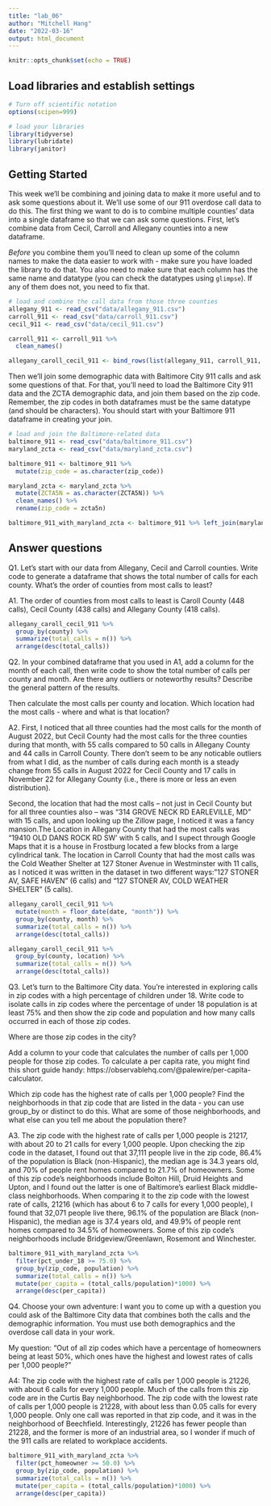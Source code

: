 ```yaml
---
title: "lab_06"
author: "Mitchell Hang"
date: "2022-03-16"
output: html_document
---
```


```r
knitr::opts_chunk$set(echo = TRUE)
```

## Load libraries and establish settings

```r
# Turn off scientific notation
options(scipen=999)

# load your libraries
library(tidyverse)
library(lubridate)
library(janitor)
```

## Getting Started

This week we'll be combining and joining data to make it more useful and to ask some questions about it. We'll use some of our 911 overdose call data to do this. The first thing we want to do is to combine multiple counties' data into a single dataframe so that we can ask some questions. First, let's combine data from Cecil, Carroll and Allegany counties into a new dataframe.

*Before* you combine them you'll need to clean up some of the column names to make the data easier to work with - make sure you have loaded the library to do that. You also need to make sure that each column has the same name and datatype (you can check the datatypes using `glimpse`). If any of them does not, you need to fix that.

```r
# load and combine the call data from those three counties
allegany_911 <- read_csv("data/allegany_911.csv")
carroll_911 <- read_csv("data/carroll_911.csv")
cecil_911 <- read_csv("data/cecil_911.csv")

carroll_911 <- carroll_911 %>%
  clean_names()

allegany_caroll_cecil_911 <- bind_rows(list(allegany_911, carroll_911, cecil_911))
```

Then we'll join some demographic data with Baltimore City 911 calls and ask some questions of that. For that, you'll need to load the Baltimore City 911 data and the ZCTA demographic data, and join them based on the zip code. Remember, the zip codes in both dataframes must be the same datatype (and should be characters). You should start with your Baltimore 911 dataframe in creating your join. 

```r
# load and join the Baltimore-related data
baltimore_911 <- read_csv("data/baltimore_911.csv")
maryland_zcta <- read_csv("data/maryland_zcta.csv")

baltimore_911 <- baltimore_911 %>%
  mutate(zip_code = as.character(zip_code))

maryland_zcta <- maryland_zcta %>% 
  mutate(ZCTA5N = as.character(ZCTA5N)) %>%
  clean_names() %>%
  rename(zip_code = zcta5n)

baltimore_911_with_maryland_zcta <- baltimore_911 %>% left_join(maryland_zcta, by="zip_code")
```

## Answer questions

Q1. Let's start with our data from Allegany, Cecil and Carroll counties. Write code to generate a dataframe that shows the total number of calls for each county. What's the order of counties from most calls to least?

A1.  The order of counties from most calls to least is Caroll County (448 calls), Cecil County (438 calls) and Allegany County (418 calls).

```r
allegany_caroll_cecil_911 %>%
  group_by(county) %>%
  summarize(total_calls = n()) %>%
  arrange(desc(total_calls))
```

Q2. In your combined dataframe that you used in A1, add a column for the month of each call, then write code to show the total number of calls per county and month. Are there any outliers or noteworthy results? Describe the general pattern of the results. 

Then calculate the most calls per county and location. Which location had the most calls - where and what is that location?

A2. First, I noticed that all three counties had the most calls for the month of August 2022, but Cecil County had the most calls for the three counties during that month, with 55 calls compared to 50 calls in Allegany County and 44 calls in Carroll County. There don't seem to be any noticable outliers from what I did, as the number of calls during each month is a steady change from 55 calls in August 2022 for Cecil County and 17 calls in November 22 for Allegany County (i.e., there is more or less an even distribution). 

Second, the location that had the most calls -- not just in Cecil County but for all three counties also -- was "314 GROVE NECK RD EARLEVILLE, MD" with 15 calls, and upon looking up the Zillow page, I noticed it was a fancy mansion.The Location in Allegany County that had the most calls was "19410 OLD DANS ROCK RD SW' with 5 calls, and I supect through Google Maps that it is a house in Frostburg located a few blocks from a large cylindrical tank. The location in Carroll County that had the most calls was the Cold Weather Shelter at 127 Stoner Avenue in Westminster with 11 calls, as I noticed it was written in the dataset in two different ways: "127 STONER AV, SAFE HAVEN" (6 calls) and "127 STONER AV, COLD WEATHER SHELTER" (5 calls).

```r
allegany_caroll_cecil_911 %>%
  mutate(month = floor_date(date, "month")) %>%
  group_by(county, month) %>%
  summarize(total_calls = n()) %>%
  arrange(desc(total_calls))
```

```r
allegany_caroll_cecil_911 %>%
  group_by(county, location) %>%
  summarize(total_calls = n()) %>%
  arrange(desc(total_calls))
```

Q3. Let's turn to the Baltimore City data. You're interested in exploring calls in zip codes with a high percentage of children under 18. Write code to isolate calls in zip codes where the percentage of under 18 population is at least 75% and then show the zip code and population and how many calls occurred in each of those zip codes. 

Where are those zip codes in the city?

Add a column to your code that calculates the number of calls per 1,000 people for those zip codes. To calculate a per capita rate, you might find this short guide handy: https://observablehq.com/@palewire/per-capita-calculator.

Which zip code has the highest rate of calls per 1,000 people? Find the neighborhoods in that zip code that are listed in the data - you can use group_by or distinct to do this. What are some of those neighborhoods, and what else can you tell me about the population there?

A3. The zip code with the highest rate of calls per 1,000 people is 21217, with about 20 to 21 calls for every 1,000 people. Upon checking the zip code in the dataset, I found out that 37,111 people live in the zip code, 86.4% of the population is Black (non-Hispanic), the median age is 34.3 years old, and 70% of people rent homes compared to 21.7% of homeowners. Some of this zip code's neighborhoods include Bolton Hill, Druid Heights and Upton, and I found out the latter is one of Baltimore's earliest Black middle-class neighborhoods. When comparing it to the zip code with the lowest rate of calls, 21216 (which has about 6 to 7 calls for every 1,000 people), I found that 32,071 people live there, 96.1% of the population are Black (non-Hispanic), the median age is 37.4 years old, and 49.9% of people rent homes compared to 34.5% of homeowners. Some of this zip code's neighborhoods include Bridgeview/Greenlawn, Rosemont and Winchester.

```r
baltimore_911_with_maryland_zcta %>%
  filter(pct_under_18 >= 75.0) %>%
  group_by(zip_code, population) %>%
  summarize(total_calls = n()) %>%
  mutate(per_capita = (total_calls/population)*1000) %>%
  arrange(desc(per_capita))
```

Q4. Choose your own adventure: I want you to come up with a question you could ask of the Baltimore City data that combines both the calls and the demographic information. You must use both demographics and the overdose call data in your work.

My question: "Out of all zip codes which have a percentage of homeowners being at least 50%, which ones have the highest and lowest rates of calls per 1,000 people?"

A4: The zip code with the highest rate of calls per 1,000 people is 21226, with about 6 calls for every 1,000 people. Much of the calls from this zip code are in the Curtis Bay neighborhood. The zip code with the lowest rate of calls per 1,000 people is 21228, with about less than 0.05 calls for every 1,000 people. Only one call was reported in that zip code, and it was in the neighborhood of Beechfield. Interestingly, 21226 has fewer people than 21228, and the former is more of an industrial area, so I wonder if much of the 911 calls are related to workplace accidents.

```r
baltimore_911_with_maryland_zcta %>%
  filter(pct_homeowner >= 50.0) %>%
  group_by(zip_code, population) %>%
  summarize(total_calls = n()) %>%
  mutate(per_capita = (total_calls/population)*1000) %>%
  arrange(desc(per_capita))
```
